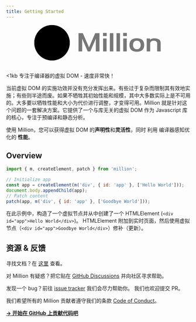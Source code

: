 ```yaml
---
title: Getting Started
---
```



<center>
  <svg width="350" height="97" viewBox="0 0 484 134" fill="none" xmlns="http://www.w3.org/2000/svg">
    <circle cx="67" cy="67" r="67" fill="black" />
    <circle cx="67" cy="67" r="67" fill="url(#paint0_radial)" fillOpacity="0.5" />
    <path
      fillRule="evenodd"
      clipRule="evenodd"
      d="M42.3728 105.947C46.7894 99.4669 55.7772 95.0309 66.1465 95.0309C76.5158 95.0309 85.5036 99.4669 89.9202 105.947C85.5036 112.426 76.5158 116.863 66.1465 116.863C55.7772 116.863 46.7894 112.426 42.3728 105.947Z"
      fill="url(#paint1_linear)"
    />
    <path
      d="M42.2126 57.8C46.6263 51.389 55.6084 47 65.9711 47C76.3338 47 85.3159 51.389 89.7296 57.8C85.3159 64.211 76.3338 68.6 65.9711 68.6C55.6084 68.6 46.6263 64.211 42.2126 57.8Z"
      fill="url(#paint2_linear)"
    />
    <path
      d="M66.4252 82.059C60.0036 88.4165 51.2941 91.9881 42.2126 91.9881C33.1311 91.9881 24.4216 88.4165 18 82.059L42.2126 57.8L66.4252 82.059Z"
      fill="url(#paint3_linear)"
    />
    <path
      d="M114 82.0709C107.578 88.4284 98.8689 92 89.7874 92C80.7059 92 71.9964 88.4284 65.5748 82.0709L89.7874 57.8L114 82.0709Z"
      fill="url(#paint4_linear)"
    />
    <path
      d="M206.9 84.2L230.3 30.7H246.5V100H232.7V51.3L211.7 100H202L181 51.3V100H167.3V30.7H183.5L206.9 84.2ZM260.148 100V50.9H273.348V100H260.148ZM259.848 41.5V29.6H273.748V41.5H259.848ZM298.927 30.7V100H285.727V30.7H298.927ZM324.122 30.7V100H310.922V30.7H324.122ZM336.417 100V50.9H349.617V100H336.417ZM336.117 41.5V29.6H350.017V41.5H336.117ZM387.796 50C392.596 50 396.763 50.6333 400.296 51.9C403.829 53.1 406.729 54.8333 408.996 57.1C411.263 59.3 412.929 61.9667 413.996 65.1C415.129 68.1667 415.696 71.6 415.696 75.4C415.696 83.6 413.363 89.9333 408.696 94.4C404.096 98.8 397.129 101 387.796 101C378.529 101 371.529 98.8 366.796 94.4C362.129 89.9333 359.796 83.6 359.796 75.4C359.796 71.6 360.329 68.1667 361.396 65.1C362.529 61.9667 364.229 59.3 366.496 57.1C368.829 54.8333 371.763 53.1 375.296 51.9C378.829 50.6333 382.996 50 387.796 50ZM387.796 59.2C385.196 59.2 382.963 59.6667 381.096 60.6C379.296 61.4667 377.796 62.6667 376.596 64.2C375.463 65.7333 374.629 67.5 374.096 69.5C373.563 71.4333 373.296 73.4333 373.296 75.5C373.296 77.5667 373.563 79.5667 374.096 81.5C374.629 83.4333 375.463 85.1333 376.596 86.6C377.796 88.0667 379.296 89.2667 381.096 90.2C382.963 91.0667 385.196 91.5 387.796 91.5C390.396 91.5 392.596 91.0667 394.396 90.2C396.263 89.2667 397.763 88.0667 398.896 86.6C400.096 85.1333 400.963 83.4333 401.496 81.5C402.029 79.5667 402.296 77.5667 402.296 75.5C402.296 73.4333 402.029 71.4333 401.496 69.5C400.963 67.5 400.096 65.7333 398.896 64.2C397.763 62.6667 396.263 61.4667 394.396 60.6C392.596 59.6667 390.396 59.2 387.796 59.2ZM437.773 50.9V55.7C439.639 53.6333 441.973 52.1667 444.773 51.3C447.639 50.3667 450.406 49.9 453.073 49.9C460.673 49.9 466.706 51.3333 471.173 54.2C475.639 57.0667 477.873 61.6667 477.873 68V100H464.673V68.6C464.673 67.1333 464.306 65.8333 463.573 64.7C462.906 63.5 461.973 62.5 460.773 61.7C459.573 60.9 458.173 60.3 456.573 59.9C454.973 59.4333 453.273 59.2 451.473 59.2C447.606 59.2 444.439 60.1333 441.973 62C439.506 63.8667 438.273 66.4667 438.273 69.8V100H425.073V50.9H437.773Z"
      fill="#777777"
    />
    <defs>
      <radialGradient
        id="paint0_radial"
        cx="0"
        cy="0"
        r="1"
        gradientUnits="userSpaceOnUse"
        gradientTransform="translate(67 67) rotate(90) scale(67)"
      >
        <stop stopColor="#7263EF" />
        <stop offset="1" stopColor="#AE35DD" />
      </radialGradient>
      <linearGradient
        id="paint1_linear"
        x1="66.1465"
        y1="95.0309"
        x2="66.1465"
        y2="116.863"
        gradientUnits="userSpaceOnUse"
      >
        <stop stopColor="#D0244E" />
        <stop offset="1" stopColor="#F44750" />
      </linearGradient>
      <linearGradient
        id="paint2_linear"
        x1="66"
        y1="47"
        x2="66"
        y2="92"
        gradientUnits="userSpaceOnUse"
      >
        <stop stopColor="#F7CB6A" />
        <stop offset="0.770833" stopColor="#F44750" />
        <stop offset="1" stopColor="#D0244E" />
      </linearGradient>
      <linearGradient
        id="paint3_linear"
        x1="66"
        y1="47"
        x2="66"
        y2="92"
        gradientUnits="userSpaceOnUse"
      >
        <stop stopColor="#F7CB6A" />
        <stop offset="0.770833" stopColor="#F44750" />
        <stop offset="1" stopColor="#D0244E" />
      </linearGradient>
      <linearGradient
        id="paint4_linear"
        x1="66"
        y1="47"
        x2="66"
        y2="92"
        gradientUnits="userSpaceOnUse"
      >
        <stop stopColor="#F7CB6A" />
        <stop offset="0.770833" stopColor="#F44750" />
        <stop offset="1" stopColor="#D0244E" />
      </linearGradient>
    </defs>
  </svg>
</center>

<br />

<div className="mr-auto max-w-full w-[880px] text-center px-4 mb-10">
  <p className="text-lg mb-2 text-gray-600 md:!text-2xl">
    &lt;1kb 专注于编译器的虚拟 DOM - 速度非常快！
  </p>
</div>

当前虚拟 DOM 的实施功效并没有充分发挥出来。有些过于复杂而限制其有效地实施；有些则半途而废。如果不牺牲其初始性能和规模，其中大多数实际上是不可用的。大多要以牺牲性能和大小为代价进行调整，才变得可用。Million 就是针对这个问题的一套解决方案。它提供了一个与库无关的虚拟 DOM 作为 Javascript 库的核心，专注于预编译和静态分析。

<Callout emoji="ℹ️">
  使用 Million，您可以获得虚拟 DOM 的<b>声明性</b>和<b>灵活性</b>，同时 利用 编译器感知优化的
  <b>性能</b>。
</Callout>

## Overview

```js
import { m, createElement, patch } from 'million';

// Initialize app
const app = createElement(m('div', { id: 'app' }, ['Hello World']));
document.body.appendChild(app);
// Patch content
patch(app, m('div', { id: 'app' }, ['Goodbye World']));
```

在此示例中，构造了一个虚拟节点并从中创建了一个 HTMLElement (`<div id="app">Hello World</div>`)。 HTMLElement 附加到实时页面，然后使用虚拟节点（`<div id="app">Goodbye World</div>`）修补（更新）。

## 资源 & 反馈

寻找文档？在 [这里](https://million.js.org) 查看。

对 Million 有疑惑？把它贴在 [GitHub Discussions](https://github.com/aidenybai/million/discussions) 并向社区寻求帮助。

发现一个 bug？前往 [issue tracker](https://github.com/aidenybai/million/issues) 我们会尽力帮助你。 我们也欢迎提交 PR。

我们希望所有的 Million 贡献者遵守我们的条款 [Code of Conduct](https://github.com/aidenybai/million/blob/main/.github/CODE_OF_CONDUCT.md)。

[**→ 开始在 GitHub 上贡献代码吧**](https://github.com/aidenybai/million/blob/main/.github/CONTRIBUTING.md)
